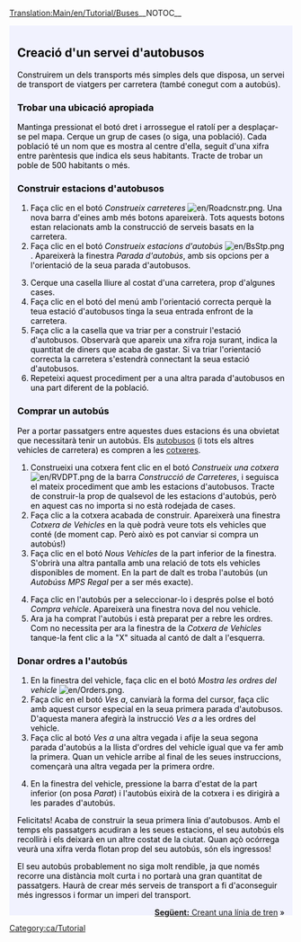 [[Translation:Main/en/Tutorial/Buses]]{{en/-}}__NOTOC__
{{en/Tabs|5|2
|Tutorial/Ca|1. Començament<!--
-->|Tutorial/Autobusos/Ca|2. Autobusos<!--
-->|Tutorial/Trens/Ca|3. Trens<!--
-->|Tutorial/Avions/Ca|4. Avions<!--
-->|Tutorial/Final/Ca|5. Per a acabar...}}
<div style="padding:.5em 1em 1em 1em; border-top:none; background-color:#f1f2fe; color:#000;">
{{ca/Tutorial}}
==Creació d'un servei d'autobusos==
Construirem un dels transports més simples dels que disposa, un servei de transport de viatgers per carretera (també conegut com a autobús). 

===Trobar una ubicació apropiada===
Mantinga pressionat el botó dret i arrossegue el ratolí per a desplaçar-se pel mapa. Cerque un grup de cases (o siga, una població). Cada població té un nom que es mostra al centre d'ella, seguit d'una xifra entre parèntesis que indica els seus habitants. Tracte de trobar un poble de 500 habitants o més.
{{en/Phototable|[[File:ca/tutorial bus 1.png|400px]]|Un poble|none}}

===Construir estacions d'autobusos===
#Faça clic en el botó ''Construeix carreteres'' [[File:en/Roadcnstr.png]]. Una nova barra d'eines amb més botons apareixerà. Tots aquests botons estan relacionats amb la construcció de serveis basats en la carretera.
#Faça clic en el botó ''Construeix estacions d'autobús'' [[File:en/BsStp.png]]. Apareixerà la finestra ''Parada d'autobús'', amb sis opcions per a l'orientació de la seua parada d'autobusos.
{{en/Phototable|[[File:ca/tutorial bus 2.png]]|Trie una orientació i una ubicació.|none|6=:}}
<ol start=3>
<li>Cerque una casella lliure al costat d'una carretera, prop d'algunes cases.
<li>Faça clic en el botó del menú amb l'orientació correcta perquè la teua estació d'autobusos tinga la seua entrada enfront de la carretera.
<li>Faça clic a la casella que va triar per a construir l'estació d'autobusos. Observarà que apareix una xifra roja surant, indica la quantitat de diners que acaba de gastar. Si va triar l'orientació correcta la carretera s'estendrà connectant la seua estació d'autobusos.
<li>Repeteixi aquest procediment per a una altra parada d'autobusos en una part diferent de la població.
</ol>
{{en/Phototable|[[File:ca/tutorial bus 4.png|400px]]|Després de construir les dues estacions d'autobusos|none|6=:}}

===Comprar un autobús===
Per a portar passatgers entre aquestes dues estacions és una obvietat que necessitarà tenir un autobús. Els [[Main/ca/Autobusos|autobusos]] (i tots els altres vehicles de carretera) es compren a les [[Main/ca/Cotxeres i depòsits|cotxeres]].
#Construeixi una cotxera fent clic en el botó ''Construeix una cotxera'' [[File:en/RVDPT.png]] de la barra ''Construcció de Carreteres'', i seguisca el mateix procediment que amb les estacions d'autobusos. Tracte de construir-la prop de qualsevol de les estacions d'autobús, però en aquest cas no importa si no està rodejada de cases.
#Faça clic a la cotxera acabada de construir. Apareixerà una finestra ''Cotxera de Vehicles'' en la què podrà veure tots els vehicles que conté (de moment cap. Però això es pot canviar si compra un autobús!)
#Faça clic en el botó ''Nous Vehicles'' de la part inferior de la finestra. S'obrirà una altra pantalla amb una relació de tots els vehicles disponibles de moment. En la part de dalt es troba l'autobús (un ''Autobúss MPS Regal'' per a ser més exacte).
{{en/Phototable|[[File:ca/tutorial bus 5.png]]|A l'interior d'una cotxera.|none|6=:}}
<ol start="4">
<li>Faça clic en l'autobús per a seleccionar-lo i després polse el botó ''Compra vehicle''. Apareixerà una finestra nova del nou vehicle.
<li>Ara ja ha comprat l'autobús i està preparat per a rebre les ordres. Com no necessita per ara la finestra de la ''Cotxera de Vehicles'' tanque-la fent clic a la "X" situada al cantó de dalt a l'esquerra.
</ol>
===Donar ordres a l'autobús===
#En la finestra del vehicle, faça clic en el botó ''Mostra les ordres del vehicle'' [[File:en/Orders.png]].
#Faça clic en el botó ''Ves a'', canviarà la forma del cursor, faça clic amb aquest cursor especial en la seua primera parada d'autobusos. D'aquesta manera afegirà la instrucció ''Ves a <nom de la parada>'' a les ordres del vehicle.
#Faça clic al botó ''Ves a'' una altra vegada i afije la seua segona parada d'autobús a la llista d'ordres del vehicle igual que va fer amb la primera. Quan un vehicle arribe al final de les seues instruccions, començarà una altra vegada per la primera ordre.
{{en/Phototable|[[File:ca/tutorial bus 6.png]]|Donar ordres.|none|6=:}}
<ol start="4">
<li>En la finestra del vehicle, pressione la barra d'estat de la part inferior (on posa ''Parat'') i l'autobús eixirà de la cotxera i es dirigirà a les parades d'autobús.
</ol>
{{en/Phototable|[[File:ca/Tutorial bus 7.png]]|El seu primer autobús està a punt d'arribar a l'estació.|none|6=:}}
Felicitats! Acaba de construir la seua primera línia d'autobusos. Amb el temps els passatgers acudiran a les seues estacions, el seu autobús els recollirà i els deixarà en un altre costat de la ciutat. Quan açò ocórrega veurà una xifra verda flotan prop del seu autobús, són els ingressos!

El seu autobús probablement no siga molt rendible, ja que només recorre una distància molt curta i no portarà una gran quantitat de passatgers. Haurà de crear més serveis de transport a fi d'aconseguir més ingressos i formar un imperi del transport.

<span style="float: right">[[Main/en/Tutorial/Trains|'''Següent:''' Creant una línia de tren]] &raquo;</span>
</div>
[[Category:ca/Tutorial]]